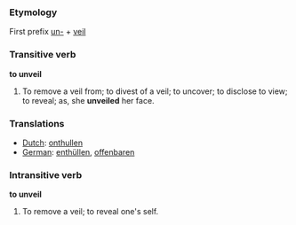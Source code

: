 ===Etymology===
First prefix [[un-]] + [[veil]]

===Transitive verb===

'''to unveil'''

#To remove a veil from; to divest of a veil; to uncover; to disclose to view; to reveal; as, she '''unveiled''' her face.

=== Translations ===
*[[Dutch]]: [[onthullen]]
*[[German]]: [[enthüllen]], [[offenbaren]]

===Intransitive verb===

'''to unveil'''

#To remove a veil; to reveal one's self.